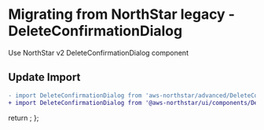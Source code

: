 
<Meta title="Migration/DeleteConfirmationDialog" />

# Migrating from NorthStar legacy - DeleteConfirmationDialog

Use <Link href='https://aws.github.io/aws-northstar/?path=/story/components-deleteconfirmationdialog--delete-with-friction' target='_blank' external>NorthStar v2 DeleteConfirmationDialog component</Link>

## Update Import

```diff
- import DeleteConfirmationDialog from 'aws-northstar/advanced/DeleteConfirmationDialog';
+ import DeleteConfirmationDialog from '@aws-northstar/ui/components/DeleteConfirmationDialog';
```

  return <SyntaxHighlighter/>;
};